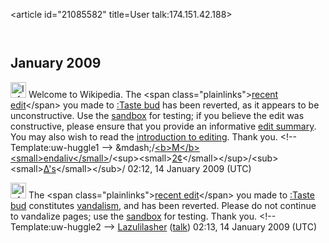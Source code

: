 <article id="21085582" title=User talk:174.151.42.188>
	<talkpage id="21085582" title="User talk:174.151.42.188">

== January 2009 ==

[[Image:Information.png|25px]] Welcome to Wikipedia. The &lt;span class=&quot;plainlinks&quot;&gt;[http://en.wikipedia.org/wiki/Taste_bud?diff=263951120 recent edit]&lt;/span&gt; you made to [[:Taste bud]] has been reverted, as it appears to be unconstructive. Use the [[Wikipedia:Sandbox|sandbox]] for testing; if you believe the edit was constructive, please ensure that you provide an informative [[Help:Edit summary|edit summary]]. You may also wish to read the [[Wikipedia:Introduction|introduction to editing]]. Thank you. &lt;!-- Template:uw-huggle1 --&gt; &amp;mdash;/[[User:Mendaliv|&lt;b&gt;M&lt;/b&gt;&lt;small&gt;endaliv&lt;/small&gt;]]/&lt;sup&gt;&lt;small&gt;[[User talk:Mendaliv|2¢]]&lt;/small&gt;&lt;/sup&gt;/&lt;sub&gt;&lt;small&gt;[[Special:Contributions/Mendaliv|Δ's]]&lt;/small&gt;&lt;/sub&gt;/ 02:12, 14 January 2009 (UTC)

[[Image:Information.png|25px]] The &lt;span class=&quot;plainlinks&quot;&gt;[http://en.wikipedia.org/wiki/Taste_bud?diff=263951280 recent edit]&lt;/span&gt; you made to [[:Taste bud]] constitutes [[Wikipedia:Vandalism|vandalism]], and has been reverted. Please do not continue to vandalize pages; use the [[Wikipedia:Sandbox|sandbox]] for testing. Thank you. &lt;!-- Template:uw-huggle2 --&gt; [[User:Lazulilasher|Lazulilasher]] ([[User talk:Lazulilasher|talk]]) 02:13, 14 January 2009 (UTC)
	</talkpage>
</article>